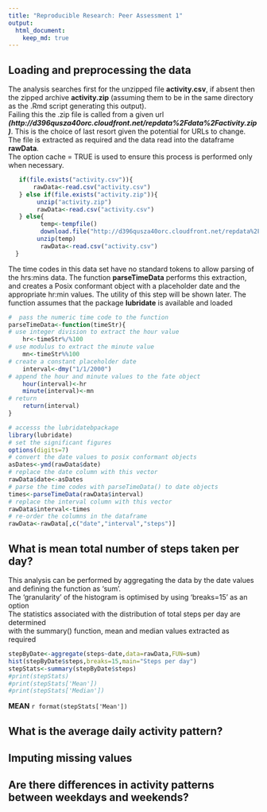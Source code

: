 ```yaml
---
title: "Reproducible Research: Peer Assessment 1"
output: 
  html_document:
    keep_md: true
---
```



## Loading and preprocessing the data
The analysis searches first for the unzipped file **activity.csv**, if absent 
then the zipped archive **activity.zip** (assuming them to be in the same directory as the .Rmd script generating this output).  
Failing this the .zip file is called from a given url ***(http://d396qusza40orc.cloudfront.net/repdata%2Fdata%2Factivity.zip)***. This is the choice of last resort given the potential for URLs to change.  
The file is extracted as required and the data read into the dataframe **rawData**.  
The option cache = TRUE is used to ensure this process is performed only when necessary.

```r
   if(file.exists("activity.csv")){
       rawData<-read.csv("activity.csv")
   } else if(file.exists("activity.zip")){
        unzip("activity.zip")
        rawData<-read.csv("activity.csv")         
   } else{
         temp<-tempfile()
         download.file("http://d396qusza40orc.cloudfront.net/repdata%2Fdata%2Factivity.zip",temp)
        unzip(temp)
         rawData<-read.csv("activity.csv")          
  } 
```
The time codes in this data set have no standard tokens to allow parsing of the hrs:mins data. The function **parseTimeData** performs this extraction, and creates a Posix conformant object with a placeholder date and the appropriate hr:min values. The utility of this step will be shown later. The function assumes that the package **lubridate** is available and loaded

```r
#  pass the numeric time code to the function
parseTimeData<-function(timeStr){
# use integer division to extract the hour value
    hr<-timeStr%/%100
# use modulus to extract the minute value       
    mn<-timeStr%%100
# create a constant placeholder date
    interval<-dmy("1/1/2000")
# append the hour and minute values to the fate object
    hour(interval)<-hr
    minute(interval)<-mn
# return
    return(interval)
}

# accesss the lubridatebpackage
library(lubridate)
# set the significant figures
options(digits=7)
# convert the date values to posix conformant objects
asDates<-ymd(rawData$date)
# replace the date column with this vector
rawData$date<-asDates
# parse the time codes with parseTimeData() to date objects
times<-parseTimeData(rawData$interval)
# replace the interval column with this vector
rawData$interval<-times
# re-order the columns in the dataframe
rawData<-rawData[,c("date","interval","steps")]
```

## What is mean total number of steps taken per day?

This analysis can be performed by aggregating the data by the date values  
and defining the function as 'sum'.  
The 'granularity' of the histogram is optimised by using 'breaks=15' as an option  
The statistics associated with the distribution of total steps per day are determined  
with the summary() function, mean and median values extracted as required

```r
stepByDate<-aggregate(steps~date,data=rawData,FUN=sum)
hist(stepByDate$steps,breaks=15,main="Steps per day")
stepStats<-summary(stepByDate$steps)
#print(stepStats)
#print(stepStats['Mean'])
#print(stepStats['Median'])

```
**MEAN** `r format(stepStats['Mean'])`

## What is the average daily activity pattern?



## Imputing missing values



## Are there differences in activity patterns between weekdays and weekends?
